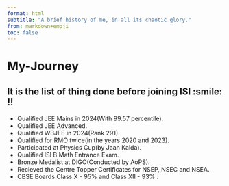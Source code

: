 ```yaml
---
format: html
subtitle: "A brief history of me, in all its chaotic glory."
from: markdown+emoji
toc: false
---
```

# My-Journey {.unnumbered}
:::{.callout-note appearance="minimal" collapse="true"}
## It is the list of thing done before joining ISI :smile: !!

- Qualified JEE Mains in 2024(With 99.57 percentile).
- Qualified JEE Advanced.
- Qualified WBJEE in 2024(Rank 291).
- Qualified for RMO twice(in the years 2020 and 2023).
- Participated at Physics Cup(by Jaan Kalda).
- Qualified ISI B.Math Entrance Exam.
- Bronze Medalist at DIGO(Conducted by AoPS).
- Recieved the Centre Topper Certificates for NSEP, NSEC and NSEA.
- CBSE Boards Class X - 95% and Class XII - 93% .

:::